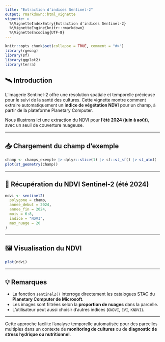 ```yaml
---
title: "Extraction d'indices Sentinel-2"
output: rmarkdown::html_vignette
vignette: >
  %\VignetteIndexEntry{Extraction d'indices Sentinel-2}
  %\VignetteEngine{knitr::rmarkdown}
  %\VignetteEncoding{UTF-8}
---
```


```r
knitr::opts_chunk$set(collapse = TRUE, comment = "#>")
library(rgeoag)
library(sf)
library(ggplot2)
library(terra)
```

## 🛰️ Introduction

L’imagerie Sentinel-2 offre une résolution spatiale et temporelle précieuse pour le suivi de la santé des cultures. Cette vignette montre comment extraire automatiquement un **indice de végétation NDVI** pour un champ, à partir de la plateforme Planetary Computer.

Nous illustrons ici une extraction du NDVI pour **l’été 2024 (juin à août)**, avec un seuil de couverture nuageuse.

---

## 📥 Chargement du champ d'exemple

```r
champ <- champs_exemple |> dplyr::slice(1) |> sf::st_sf() |> st_utm()
plot(st_geometry(champ))
```

---

## 📡 Récupération du NDVI Sentinel-2 (été 2024)

```r
ndvi <- sentinel2(
  polygone = champ,
  annee_debut = 2024,
  annee_fin = 2024,
  mois = 6:8,
  indice = "NDVI",
  max_nuage = 20
)
```

---

## 🖼️ Visualisation du NDVI

```r
plot(ndvi)
```

---

## 💡 Remarques

- La fonction `sentinel2()` interroge directement les catalogues STAC du **Planetary Computer de Microsoft**.
- Les images sont filtrées selon la **proportion de nuages** dans la parcelle.
- L'utilisateur peut aussi choisir d'autres indices (`GNDVI`, `EVI`, `KNDVI`).

---

Cette approche facilite l’analyse temporelle automatisée pour des parcelles multiples dans un contexte de **monitoring de cultures** ou de **diagnostic de stress hydrique ou nutritionnel**.
